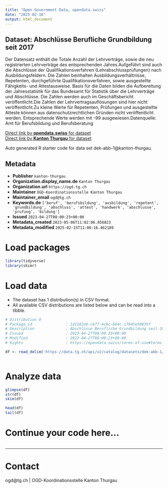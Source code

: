```yaml
---
title: "Open Government Data, opendata.swiss"
date: "2025-02-16"
output: html_document
---
```


## Dataset: Abschlüsse Berufliche Grundbildung seit 2017

Der Datensatz enthält die Totale Anzahl der Lehrverträge, sowie die neu registrierten Lehrverträge des entsprechenden Jahres.Aufgeführt sind auch die Abschlüsse der Qualifikationsverfahren (Lehrabschlussprüfungen) nach Ausbildungsfeldern. Die Zahlen beinhalten Ausbildungsverhältnisse, Repetenten, durchgeführte Qualifikationsverfahren, sowie ausgestellte Fähigkeits- und Attestausweise. Basis für die Daten bilden die Aufbereitung der Jahresstatistik für das Bundesamt für Statistik über die Lehrverträge und Abschlüsse. Die Zahlen werden auch im Geschäftsbericht veröffentlicht.Die Zahlen der Lehrvertragsauflösungen sind hier nicht veröffentlicht.Zu kleine Werte für Repetenten, Prüfungen und ausgestellte Atteste können aus datenschutzrechtlichen Gründen nicht veröffentlicht werden. Entsprechende Werte werden mit -99 ausgewiesen.Datenquelle: Amt für Berufsbildung und Berufsberatung

[Direct link by **opendata.swiss** for dataset](https://opendata.swiss/de/dataset/abschlusse-berufliche-grundbildung-seit-2017)<br>
[Direct link by **Kanton Thurgau** for dataset](https://data.tg.ch/explore/dataset/dek-abb-1/)

Auto generated R starter code for data set dek-abb-1@kanton-thurgau.

## Metadata

- **Publisher** `kanton-thurgau`
- **Organization.display_name.de** `Kanton Thurgau`
- **Organization.url** `https://ogd.tg.ch`
- **Maintainer** `OGD-Koordinationsstelle Kanton Thurgau`
- **Maintainer_email** `ogd@tg.ch`
- **Keywords.de** `['beruf', 'berufsbildung', 'ausbildung', 'repetent', 'grundbildung', 'abschluss', 'attest', 'handwerk', 'abschlusse', 'prufung', 'bildung']`
- **Issued** `2023-04-27T08:00:23+00:00`
- **Metadata_created** `2023-05-06T11:02:06.856823`
- **Metadata_modified** `2025-02-15T11:08:16.462189`


# Load packages

```r

library(tidyverse)
library(skimr)

```

# Load data

-   The dataset has 1 distribution(s) in CSV format.
-   All available CSV distributions are listed below and can be read into a tibble.

```r

# Distribution 0
# Package_id               : 1d1182a9-c677-4c6c-b64c-17045e50835f
# Description              : Abschlüsse Berufliche Grundbildung seit 2017 (csv)
# Issued                   : 2023-04-27T08:00:23+00:00
# Modified                 : 2023-04-27T08:00:23+00:00
# Rights                   : https://opendata.swiss/terms-of-use#terms_by

df <- read_delim('https://data.tg.ch/api/v2/catalog/datasets/dek-abb-1/exports/csv?use_labels=true')



```

# Analyze data

```r

glimpse(df)
str(df)
skim(df)

head(df)
tail(df)

```

# Continue your code here...

```r

```

------------------------------------------------------------------------

# Contact

ogd@tg.ch | OGD-Koordinationsstelle Kanton Thurgau
